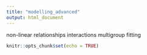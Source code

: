 ```yaml
---
title: "modelling_advanced"
output: html_document
---
```



non-linear relationships
interactions
multigroup fitting



```r
knitr::opts_chunk$set(echo = TRUE)
```


